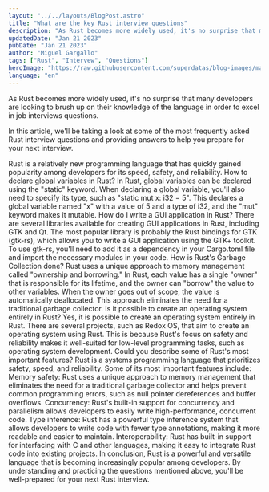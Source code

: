 ```yaml
---
layout: "../../layouts/BlogPost.astro"
title: "What are the key Rust interview questions"
description: "As Rust becomes more widely used, it's no surprise that many developers are looking to brush up on their knowledge of the language in order to excel in job interviews questions."
updatedDate: "Jan 21 2023"
pubDate: "Jan 21 2023"
author: "Miguel Gargallo"
tags: ["Rust", "Intervew", "Questions"]
heroImage: "https://raw.githubusercontent.com/superdatas/blog-images/main/ai-advancement-science.png"
language: "en"
---
```


As Rust becomes more widely used, it's no surprise that many developers are looking to brush up on their knowledge of the language in order to excel in job interviews questions.

In this article, we'll be taking a look at some of the most frequently asked Rust interview questions and providing answers to help you prepare for your next interview.

<dialogue>
<me>Rust is a relatively new programming language that has quickly gained popularity among developers for its speed, safety, and reliability.</me>
<interview>How to declare global variables in Rust?</interview>
<me>In Rust, global variables can be declared using the "static" keyword. When declaring a global variable, you'll also need to specify its type, such as "static mut x: i32 = 5". This declares a global variable named "x" with a value of 5 and a type of i32, and the "mut" keyword makes it mutable.</me>
<interview>How do I write a GUI application in Rust?</interview>
<me>There are several libraries available for creating GUI applications in Rust, including GTK and Qt. The most popular library is probably the Rust bindings for GTK (gtk-rs), which allows you to write a GUI application using the GTK+ toolkit. To use gtk-rs, you'll need to add it as a dependency in your Cargo.toml file and import the necessary modules in your code.</me>
<interview>How is Rust's Garbage Collection done?</interview>
<me>Rust uses a unique approach to memory management called "ownership and borrowing." In Rust, each value has a single "owner" that is responsible for its lifetime, and the owner can "borrow" the value to other variables. When the owner goes out of scope, the value is automatically deallocated. This approach eliminates the need for a traditional garbage collector.</me>
<interview>Is it possible to create an operating system entirely in Rust?</interview>
<me>Yes, it is possible to create an operating system entirely in Rust. There are several projects, such as Redox OS, that aim to create an operating system using Rust. This is because Rust's focus on safety and reliability makes it well-suited for low-level programming tasks, such as operating system development.</me>
<interview>Could you describe some of Rust's most important features?</interview>
<me>Rust is a systems programming language that prioritizes safety, speed, and reliability. Some of its most important features include:</me>
<interview>
Memory safety: Rust uses a unique approach to memory management that eliminates the need for a traditional garbage collector and helps prevent common programming errors, such as null pointer dereferences and buffer overflows.
Concurrency: Rust's built-in support for concurrency and parallelism allows developers to easily write high-performance, concurrent code.
Type inference: Rust has a powerful type inference system that allows developers to write code with fewer type annotations, making it more readable and easier to maintain.
Interoperability: Rust has built-in support for interfacing with C and other languages, making it easy to integrate Rust code into existing projects.
</interview></dialogue>
In conclusion, Rust is a powerful and versatile language that is becoming increasingly popular among developers. By understanding and practicing the questions mentioned above, you'll be well-prepared for your next Rust interview.
